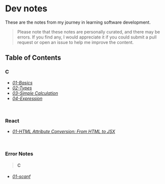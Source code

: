 # Dev notes

These are the notes from my journey in learning software development.
> Please note that these notes are personally curated, and there may be errors. If you find any, I would appreciate it if you could submit a pull request or open an issue to help me improve the content.

## Table of Contents

### C
- [_01-Basics_](/c/01-basics)
- [_02-Types_](/c/02-types)
- [_03-Simple Calculation_](/c/03-simple-calculation)
- [_04-Expression_](/c/04-expression)

<br />

### React
- [_01-HTML Attribute Conversion: From HTML to JSX_](/react/01-attribute-conversion)

<br />

### Error Notes
> #### C
- [_01-scanf_](/error-notes/C/01-scanf)